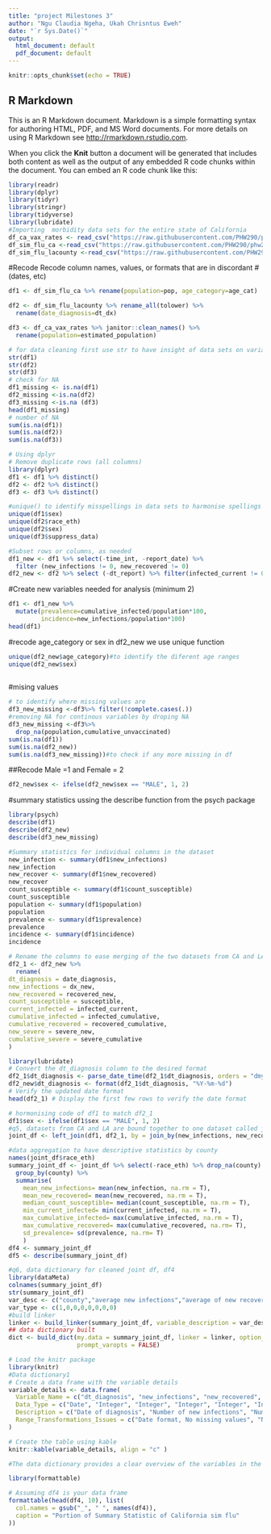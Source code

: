 ```yaml
---
title: "project Milestones 3"
author: "Ngu Claudia Ngeha, Ukah Chrisntus Eweh"
date: "`r Sys.Date()`"
output:
  html_document: default
  pdf_document: default
---
```


```r
knitr::opts_chunk$set(echo = TRUE)
```

## R Markdown

This is an R Markdown document. Markdown is a simple formatting syntax for authoring HTML, PDF, and MS Word documents. For more details on using R Markdown see <http://rmarkdown.rstudio.com>.

When you click the **Knit** button a document will be generated that includes both content as well as the output of any embedded R code chunks within the document. You can embed an R code chunk like this:

```r
library(readr)
library(dplyr)
library(tidyr)
library(stringr)
library(tidyverse)
library(lubridate)
#Importing  morbidity data sets for the entire state of California
df_ca_vax_rates <- read_csv("https://raw.githubusercontent.com/PHW290/phw251_projectdata/main/scenario_1/ca_vax_rates_quarter.csv")
df_sim_flu_ca <-read_csv("https://raw.githubusercontent.com/PHW290/phw251_projectdata/main/scenario_1/sim_flu_CA.csv")
df_sim_flu_lacounty <-read_csv("https://raw.githubusercontent.com/PHW290/phw251_projectdata/main/scenario_1/sim_flu_LACounty.csv")

```

#Recode Recode column names, values, or formats that are in discordant #(dates, etc)

```r
df1 <- df_sim_flu_ca %>% rename(population=pop, age_category=age_cat) 

df2 <- df_sim_flu_lacounty %>% rename_all(tolower) %>%
  rename(date_diagnosis=dt_dx)

df3 <- df_ca_vax_rates %>% janitor::clean_names() %>% 
  rename(population=estimated_population)

# for data cleaning first use str to have insight of data sets on variable #type
str(df1)
str(df2)
str(df3)
# check for NA
df1_missing <- is.na(df1)
df2_missing <-is.na(df2)
df3_missing <-is.na (df3)
head(df1_missing)
# number of NA
sum(is.na(df1))
sum(is.na(df2))
sum(is.na(df3))
```
```r
# Using dplyr
# Remove duplicate rows (all columns)
library(dplyr)
df1 <- df1 %>% distinct()
df2 <- df2 %>% distinct()
df3 <- df3 %>% distinct()
```


```r
#unique() to identify misspellings in data sets to harmonise spellings
unique(df1$sex)
unique(df2$race_eth)
unique(df2$sex)
unique(df3$suppress_data)
```


```r
#Subset rows or columns, as needed
df1_new <- df1 %>% select(-time_int, -report_date) %>%
  filter (new_infections != 0, new_recovered != 0) 
df2_new <- df2 %>% select (-dt_report) %>% filter(infected_current != 0)

```
#Create new variables needed for analysis (minimum 2)

```r
df1 <- df1_new %>%
  mutate(prevalence=cumulative_infected/population*100,
         incidence=new_infections/population*100)
head(df1)
```

#recode age_category or sex in df2_new we use unique function
```r
unique(df2_new$age_category)#to identify the diferent age ranges
unique(df2_new$sex)
                               
```
#mising values

```r
# to identify where missing values are
df3_new_missing <-df3%>% filter(!complete.cases(.))
#removing NA for continous variables by droping NA
df3_new_missing <-df3%>%  
  drop_na(population,cumulative_unvaccinated)
sum(is.na(df1))
sum(is.na(df2_new))
sum(is.na(df3_new_missing))#to check if any more missing in df

```
##Recode Male =1 and Female = 2

```r
df2_new$sex <- ifelse(df2_new$sex == "MALE", 1, 2)
```

#summary statistics ussing the describe function from the psych package
```r
library(psych)
describe(df1)
describe(df2_new)
describe(df3_new_missing)

```
```r
#Summary statistics for individual columns in the dataset
new_infection <- summary(df1$new_infections)
new_infection
new_recover <- summary(df1$new_recovered)
new_recover
count_susceptible <- summary(df1$count_susceptible)
count_susceptible
population <- summary(df1$population)
population
prevalence <- summary(df1$prevalence)
prevalence
incidence <- summary(df1$incidence)
incidence
```
```r
# Rename the columns to ease merging of the two datasets from CA and LA
df2_1 <- df2_new %>%
  rename(
dt_diagnosis = date_diagnosis,
new_infections = dx_new,
new_recovered = recovered_new,
count_susceptible = susceptible,
current_infected = infected_current,
cumulative_infected = infected_cumulative,
cumulative_recovered = recovered_cumulative,
new_severe = severe_new,
cumulative_severe = severe_cumulative
)
```

```r
library(lubridate)
# Convert the dt_diagnosis column to the desired format
df2_1$dt_diagnosis <- parse_date_time(df2_1$dt_diagnosis, orders = "dmy")#given that the date is in 03oct2022 format,
df2_new$dt_diagnosis <- format(df2_1$dt_diagnosis, "%Y-%m-%d")
# Verify the updated date format
head(df2_1) # Display the first few rows to verify the date format
```
```r
# hormonising code of df1 to match df2_1
df1$sex <- ifelse(df1$sex == "MALE", 1, 2)
#q5, datasets from CA and LA are bound together to one dataset called join_df using left_join function
joint_df <- left_join(df1, df2_1, by = join_by(new_infections, new_recovered, count_susceptible, current_infected, cumulative_infected, cumulative_recovered, new_severe, cumulative_severe, age_category, sex, dt_diagnosis))

```

```r
#data aggregation to have descriptive statistics by county
names(joint_df$race_eth)
summary_joint_df <- joint_df %>% select(-race_eth) %>% drop_na(county) %>%
  group_by(county) %>% 
  summarise(
    mean_new_infections= mean(new_infection, na.rm = T),
    mean_new_recovered= mean(new_recovered, na.rm = T),
    median_count_susceptible= median(count_susceptible, na.rm = T),
    min_current_infected= min(current_infected, na.rm = T),
    max_cumulative_infected= max(cumulative_infected, na.rm = T),
    max_cumulative_recovered= max(cumulative_recovered, na.rm= T),
    sd_prevalence= sd(prevalence, na.rm= T)
    )
df4 <- summary_joint_df
df5 <- describe(summary_joint_df)
```

```r
#q6, data dictionary for cleaned joint df, df4
library(dataMeta)
colnames(summary_joint_df)
str(summary_joint_df)
var_desc <- c("county","average new infections","average of new recovered cases","median of number of susceptible persons","minimum number of persons currently infected","maximum cumulated total of infected cases","maximum total cases recovered","standard deviation of prevalence")
var_type <- c(1,0,0,0,0,0,0,0)
#build linker
linker <- build_linker(summary_joint_df, variable_description = var_desc, variable_type = var_type)
## data dictionary built
dict <- build_dict(my.data = summary_joint_df, linker = linker, option_description = NULL, 
                   prompt_varopts = FALSE)
```

```r
# Load the knitr package
library(knitr)
#Data dictionary1
# Create a data frame with the variable details
variable_details <- data.frame(
  Variable_Name = c("dt_diagnosis", "new_infections", "new_recovered", "count_susceptible", "current_infected", "cumulative_infected", "cumulative_recovered", "new_severe", "cumulative_severe"),
  Data_Type = c("Date", "Integer", "Integer", "Integer", "Integer", "Integer", "Integer", "Integer", "Integer"),
  Description = c("Date of diagnosis", "Number of new infections", "Number of new recoveries", "Count of susceptible individuals", "Number of currently infected individuals", "Cumulative count of infected individuals", "Cumulative count of recovered individuals", "Number of new severe cases", "Cumulative count of severe cases"),
  Range_Transformations_Issues = c("Date format, No missing values", "Non-negative integers, No missing values", "Non-negative integers, No missing values", "Non-negative integers, No missing values", "Non-negative integers, No missing values", "Non-negative integers, No missing values", "Non-negative integers, No missing values", "Non-negative integers, No missing values", "Non-negative integers, No missing values")
)

# Create the table using kable
knitr::kable(variable_details, align = "c" )

#The data dictionary provides a clear overview of the variables in the merged dataset, including their data types, specific range of values, any data transformations or cleaning steps applied, and the absence of missing values. This information ensures the dataset's integrity and suitability for analysis. Additionally, the variables are essential for tracking the progression of infections, recoveries, and severe cases, contributing to a comprehensive understanding of the dataset's context and significance
```






```r
library(formattable)

# Assuming df4 is your data frame
formattable(head(df4, 10), list(
  col.names = gsub("_", " ", names(df4)),
  caption = "Portion of Summary Statistic of California sim flu"
))
```

